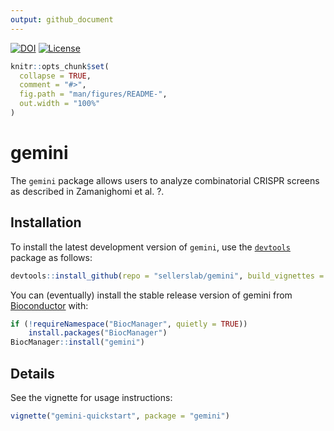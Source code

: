 ```yaml
---
output: github_document
---
```


<!-- README.md is generated from README.Rmd. Please edit that file -->
[![DOI](https://zenodo.org/badge/175870293.svg)](https://zenodo.org/badge/latestdoi/175870293) [![License](https://img.shields.io/badge/License-BSD%203--Clause-orange.svg)](https://opensource.org/licenses/BSD-3-Clause)

```r
knitr::opts_chunk$set(
  collapse = TRUE,
  comment = "#>",
  fig.path = "man/figures/README-",
  out.width = "100%"
)
```
# gemini

The `gemini` package allows users to analyze combinatorial CRISPR screens as described in Zamanighomi et al. ?.

## Installation
To install the latest development version of `gemini`, use the [`devtools`]("https://github.com/r-lib/devtools") package as follows:
```r
devtools::install_github(repo = "sellerslab/gemini", build_vignettes = TRUE)
```

You can (eventually) install the stable release version of gemini from [Bioconductor](https://www.bioconductor.org/) with:

```r
if (!requireNamespace("BiocManager", quietly = TRUE))
    install.packages("BiocManager")
BiocManager::install("gemini")
```

## Details
See the vignette for usage instructions:
```r
vignette("gemini-quickstart", package = "gemini")
```


